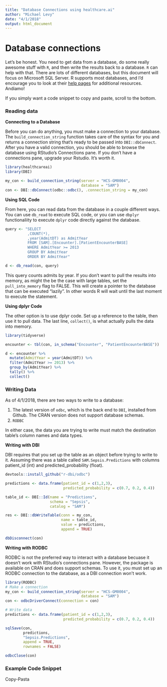 ```yaml
---
title: "Database Connections using healthcare.ai"
author: "Michael Levy"
date: "4/1/2018"
output: html_document
---
```


# Database connections

Let's be honest. You need to get data from a database, do some really awesome 
stuff with `R`, and then write the results back to a database. `R` can help
with that. There are lots of different databases, but this document will focus
on Microsoft SQL Server. R supports most databases, and 
I'd encourage you to look at their [help pages](https://db.rstudio.com/) 
for additional resources. Andiamo!

If you simply want a code snippet to copy and paste, scroll to the bottom.

### Reading data

**Connecting to a Database**

Before you can do anything, you must make a connection to your database. The 
`build_connection_string` function takes care of the syntax for you and returns
a connection string that's ready to be passed into `DBI::dbConnect`. After
you have a valid connection, you should be able to browse the database using 
RStudio's Connections pane. If you don't have a connections pane, upgrade your 
Rstudio. It's worth it.

```r
library(healthcareai)
library(DBI)

my_con <- build_connection_string(server = "HCS-GM0004",
                                  database = "SAM")
con <- DBI::dbConnect(odbc::odbc(), .connection_string = my_con)
```


**Using SQL Code**

From here, you can read data from the database in a couple different ways. You
can use `db_read` to execute SQL code, or you can use `dbplyr` functionaliity
to execute `dplyr` code directly against the database.
```r
query <- "SELECT
          ,COUNT(*),
          ,year(AdmitDT) as AdmitYear
          FROM [SAM].[Encounter].[PatientEncounterBASE]
          WHERE AdmitYear >= 2013
          GROUP BY AdmitYear
          ORDER BY AdmitYear"

d <- db_read(con, query)
```
This query counts admits by year. If you don't want to pull the results into
memory, as might the be the case with large tables, set the `pull_into_memory`
flag to FALSE. This will create a pointer to the database that can be 
executed "lazily". In other words R will wait until the last moment to execute 
the statement.

**Using dplyr Code**

The other option is to use dplyr code. Set up a reference to the table, then use
it to pull data. The last line, `collect()`, is what actually pulls the data 
into memory.
```r
library(tidyverse)

encounter <- tbl(con, in_schema("Encounter", "PatientEncounterBASE"))

d <- encounter %>%
  mutate(AdmitYear = year(AdmitDT)) %>%
  filter(AdmitYear >= 2013) %>%
  group_by(AdmitYear) %>%
  tally() %>%
  collect()
```

### Writing Data
As of 4/1/2018, there are two ways to write to a database: 

1. The latest version of `odbc`, which is the back end to `DBI`, 
installed from Github. The CRAN version does not support database schemas.
2. `RODBC`

In either case, the data you are trying to write must match the destination
table's column names and data types.

**Writing with DBI**

DBI requires that you set up the table as an object before trying to write to
it. Assuming there was a table called `SAM.Sepsis.Predictions` with columns
patient_id (int) and predicted_probability (float).
```r
devtools::install_github("r-dbi/odbc")

predictions <- data.frame(patient_id = c(1,2,3),
                          predicted_probability = c(0.7, 0.2, 0.4))

table_id <- DBI::Id(name = "Predictions", 
                    schema = "Sepsis", 
                    catalog = "SAM")

res <- DBI::dbWriteTable(conn = my_con,
                         name = table_id,
                         value = predictions,
                         append = TRUE)

dbDisconnect(con)
```

**Writing with RODBC**

RODBC is not the preferred way to interact with a database becuase it doesn't
work with RStudio's connections pane. However, the package is available on CRAN
and does support schemas. To use it, you must set up an RODBC connection to the 
database, as a DBI connection won't work.
```r
library(RODBC)
# Make a connection
my_con <- build_connection_string(server = "HCS-GM0004",
                                  database = "SAM")
con <- odbcDriverConnect(connection = con)

# Write data 
predictions <- data.frame(patient_id = c(1,2,3),
                          predicted_probability = c(0.7, 0.2, 0.4))

sqlSave(con, 
        predictions, 
        "Sepsis.Predictions", 
        append = TRUE, 
        rownames = FALSE)

odbcClose(con)
```




### Example Code Snippet
Copy-Pasta

